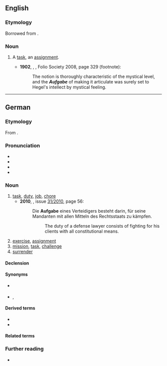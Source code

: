 {{also|aufgäbe}}
==English==

===Etymology===
Borrowed from {{bor|en|de|Aufgabe}}.

===Noun===
{{en-noun|s|Aufgaben}}

# {{lb|en|psychology}} A [[task]], an [[assignment]].
#* '''1902''', {{w|William James}}, ''{{w|The Varieties of Religious Experience}}'', Folio Society 2008, page 329 (footnote):
#*: The notion is thoroughly characteristic of the mystical level, and the '''''Aufgabe''''' of making it articulate was surely set to Hegel's intellect by mystical feeling.

----

==German==
{{wikipedia|lang=de}}

===Etymology===
From {{inh|de|gmh|ūfgābe}}.

===Pronunciation===
* {{IPA|de|/ˈʔaʊ̯fˌɡaːbə/}}
* {{hyphenation|de|Auf|ga|be}}
* {{audio|de|De-at-Aufgabe.ogg|Audio (Austria)}}
* {{audio|de|De-Aufgabe.ogg|Audio}}

===Noun===
{{de-noun|f||Aufgaben}}

# [[task]], [[duty]], [[job]], [[chore]]
#* '''2010''', ''{{w|Der Spiegel}}'', issue [http://www.spiegel.de/spiegel/print/index-2010-31.html 31/2010], page 56:
#*: Die '''Aufgabe''' eines Verteidigers besteht darin, für seine Mandanten mit allen Mitteln des Rechtsstaats zu kämpfen.
#*:: The duty of a defense lawyer consists of fighting for his clients with all constitutional means.
# [[exercise]], [[assignment]]
# [[mission]], [[task]], [[challenge]]
# [[surrender]]

====Declension====
{{de-decl-noun-f|n}}

====Synonyms====
* {{sense|duty, job}} {{l|de|Auftrag|g=m}}
* {{sense|surrender}} {{l|de|Übergabe}}, {{l|de|Kapitulation}}

====Derived terms====
* {{l|de|Lebensaufgabe||life's work, life's purpose|g=f}}
* {{l|de|Hausaufgabe|g=f}}

====Related terms====
{{rel3|de|aufgeben
|Abgabe
|Angabe
|Beigabe
|Mitgabe
|Übergabe
|Vergabe
|Vorgabe
|Zurückgabe
}}

===Further reading===
* {{R:Duden}}